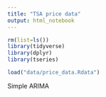 ```yaml
---
title: "TSA price data"
output: html_notebook
---
```




```r
rm(list=ls())
library(tidyverse)
library(dplyr)
library(tseries)

load("data/price_data.Rdata")

```

Simple ARIMA

```r

```

